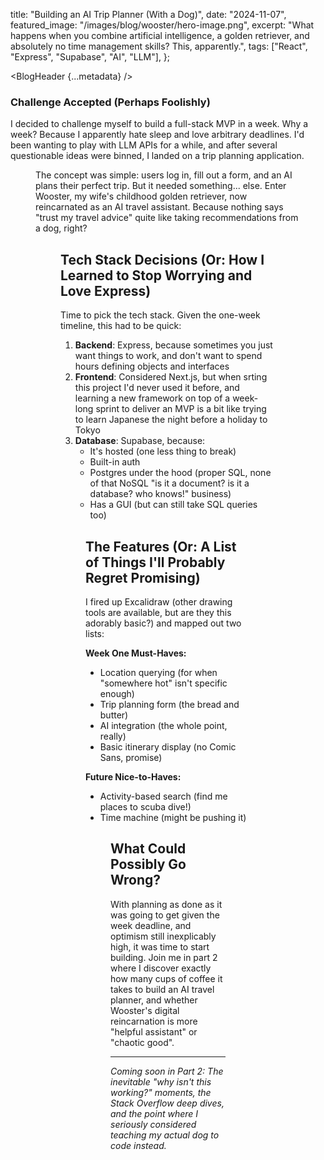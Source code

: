 
  title: "Building an AI Trip Planner (With a Dog)",
  date: "2024-11-07",
  featured_image: "/images/blog/wooster/hero-image.png",
  excerpt:
    "What happens when you combine artificial intelligence, a golden retriever, and absolutely no time management skills? This, apparently.",
  tags: ["React", "Express", "Supabase", "AI", "LLM"],
};

<BlogHeader {...metadata} />

### Challenge Accepted (Perhaps Foolishly)

I decided to challenge myself to build a full-stack MVP in a week. Why a week? Because I apparently hate sleep and love arbitrary deadlines. I'd been wanting to play with LLM APIs for a while, and after several questionable ideas were binned, I landed on a trip planning application.

<Figure
  src="/images/blog/wooster/thisisfine.webp"
  alt="A 'This is fine' meme but with project timelines"
  title="Me, planning a week-long project with absolutely no consideration for basic human needs like food or sleep"
/>

The concept was simple: users log in, fill out a form, and an AI plans their perfect trip. But it needed something... else. Enter Wooster, my wife's childhood golden retriever, now reincarnated as an AI travel assistant. Because nothing says "trust my travel advice" quite like taking recommendations from a dog, right?

<Figure
  src="/images/blog/wooster/hero-image.png"
  alt="A 'This is fine' meme but with project timelines"
  title="This guy would definitely get you to where you needed to go"
  height="200px"
/>

## Tech Stack Decisions (Or: How I Learned to Stop Worrying and Love Express)

Time to pick the tech stack. Given the one-week timeline, this had to be quick:

1. **Backend**: Express, because sometimes you just want things to work, and don't want to spend hours defining objects and interfaces
2. **Frontend**: Considered Next.js, but when srting this project I'd never used it before, and learning a new framework on top of a week-long sprint to deliver an MVP is a bit like trying to learn Japanese the night before a holiday to Tokyo
3. **Database**: Supabase, because:
   - It's hosted (one less thing to break)
   - Built-in auth
   - Postgres under the hood (proper SQL, none of that NoSQL "is it a document? is it a database? who knows!" business)
   - Has a GUI (but can still take SQL queries too)

<Figure
  src="/images/blog/wooster/wooster-server.png"
  alt="A very scientific diagram of my tech choices"
  title="I don't believe this dog understands how that server operates"
/>

## The Features (Or: A List of Things I'll Probably Regret Promising)

I fired up Excalidraw (other drawing tools are available, but are they this adorably basic?) and mapped out two lists:

**Week One Must-Haves:**

- Location querying (for when "somewhere hot" isn't specific enough)
- Trip planning form (the bread and butter)
- AI integration (the whole point, really)
- Basic itinerary display (no Comic Sans, promise)

**Future Nice-to-Haves:**

- Activity-based search (find me places to scuba dive!)
- Time machine (might be pushing it)

<Figure
  src="/images/blog/ai-trip/excalidraw-mess.png"
  alt="My Excalidraw wireframes"
  title="My wireframes. Leonardo da Vinci can rest easy."
/>

## What Could Possibly Go Wrong?

With planning as done as it was going to get given the week deadline, and optimism still inexplicably high, it was time to start building. Join me in part 2 where I discover exactly how many cups of coffee it takes to build an AI travel planner, and whether Wooster's digital reincarnation is more "helpful assistant" or "chaotic good".

---

_Coming soon in Part 2: The inevitable "why isn't this working?" moments, the Stack Overflow deep dives, and the point where I seriously considered teaching my actual dog to code instead._
